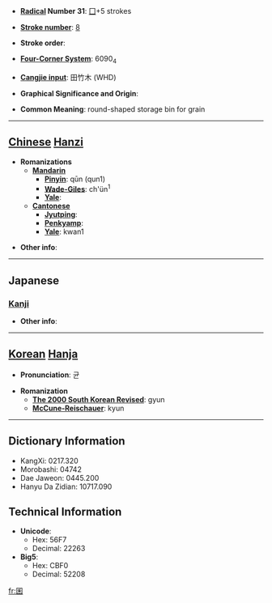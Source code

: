 * '''[[Wiktionary:Chinese radical index| Radical]] Number 31''': [[Wiktionary:Chinese radical index 囗|囗]]+5 strokes

* '''[[Wiktionary:Chinese total strokes index|Stroke number]]''': [[Wiktionary:Chinese total strokes index 8|8]]

* '''Stroke order''': 

* '''[[Wiktionary:Chinese four corner index|Four-Corner System]]''': 6090<sub>4</sub>

* '''[[Wiktionary:Chinese Cangjie index|Cangjie input]]''': 田竹木 (WHD)

* '''Graphical Significance and Origin''': 

* '''Common Meaning''': round-shaped storage bin for grain

----

== [[Chinese]] [[Hanzi]] ==

* '''Romanizations'''
** '''[[Mandarin]]'''
*** '''[[Pinyin]]''': qūn (qun1)
*** '''[[Wade-Giles]]''': ch'ün<sup>1</sup>
*** '''[[Yale]]''': 
** '''[[Cantonese]]'''
*** '''[[Jyutping]]''':
*** '''[[Penkyamp]]''': 
*** '''[[Yale]]''': kwan1

* '''Other info''': 

----

==Japanese==
===[[Kanji]]===
{{kanji|on readings=[[きん]] (kin), [[こん]] (kon), [[ごん]] (gon)|kun readings=[[くら]] (kura)}}

* '''Other info''':  

----

== [[Korean]] [[Hanja]] ==

* '''Pronunciation''': 균

* '''Romanization'''
** '''[[The 2000 South Korean Revised Romanization|The 2000 South Korean Revised]]''': gyun
** '''[[McCune-Reischauer]]''': kyun

----

== Dictionary Information ==

* KangXi: 0217.320
* Morobashi: 04742
* Dae Jaweon: 0445.200
* Hanyu Da Zidian: 10717.090

== Technical Information ==

* '''Unicode''':
** Hex: 56F7
** Decimal: 22263
* '''Big5''':
** Hex: CBF0
** Decimal: 52208

[[fr:囷]]